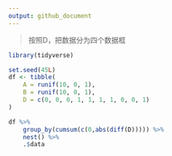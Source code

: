 ```yaml
---
output: github_document
---
```


> 按照D，把数据分为四个数据框

```r
library(tidyverse)

set.seed(45L)
df <- tibble(
    A = runif(10, 0, 1),
    B = runif(10, 0, 1),
    D = c(0, 0, 0, 1, 1, 1, 1, 0, 0, 1)
)
```

```r
df %>% 
    group_by(cumsum(c(0,abs(diff(D))))) %>% 
    nest() %>% 
    .$data
```

